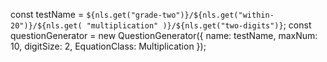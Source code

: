 
const testName = `${nls.get("grade-two")}/${nls.get("within-20")}/${nls.get(
	"multiplication"
)}/${nls.get("two-digits")}`;
const questionGenerator = new QuestionGenerator({
	name: testName,
	maxNum: 10,
	digitSize: 2,
	EquationClass: Multiplication
});

<Meta title={testName} parameters={defaultDocParams()} />

<Title>{testName.replaceAll("/", " - ")}</Title>

<Canvas className="custom-docs-story">
	<QuizContainer questionGenerator={questionGenerator} />
</Canvas>

